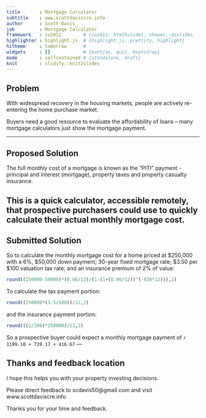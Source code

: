 ```yaml
---
title       : Mortgage Calculator
subtitle    : www.scottdaviscre.info
author      : Scott Davis
job         : Mortgage Calculator
framework   : io2012        # {io2012, html5slides, shower, dzslides, ...}
highlighter : highlight.js  # {highlight.js, prettify, highlight}
hitheme     : tomorrow      # 
widgets     : []            # {mathjax, quiz, bootstrap}
mode        : selfcontained # {standalone, draft}
knit        : slidify::knit2slides
---
```


## Problem

With widespread recovery in the housing markets, people are actively re-entering the home purchase market.

Buyers need a good resource to evaluate the affordability of loans -- many mortgage calculators just show the mortgage payment.


---

## Proposed Solution

The full monthly cost of a mortgage is known as the "PITI" payment - principal and interest (mortgage), property taxes and property casualty insurance.

This is a quick calculator, accessible remotely, that prospective purchasers could use to quickly calculate their actual monthly mortgage cost.
---

## Submitted Solution

So to calculate the monthly mortgage cost for a home priced at $250,000 with a 6%, $50,000 down payment; 30-year fixed mortgage rate; $3.50 per $100 valuation tax rate; and an insurance premium of 2% of value:

```r
round((250000-50000)*(0.06/12)/(1-(1+(0.06/12))^(-(30*12))),2)
```

To calculate the tax payment portion:

```r
round((250000*(3.5/100))/12,2)
```

and the insurance payment portion:

```r
round(((2/100)*250000)/12,2)
```

So a prospective buyer could expect a monthly mortgage payment of `r 1199.10 + 729.17 + 416.67`
 ---

## Thanks and feedback location

I hope this helps you with your property investing decisions.

Please direct feedback to scdavis50@gmail.com and visit www.scottdaviscre.info

Thanks you for your time and feedback.
